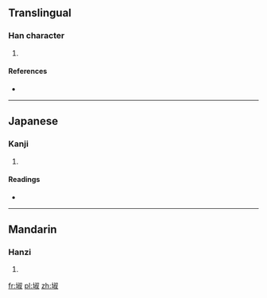 ==Translingual==

===Han character===
{{Han char|rn=32|rad=土|as=08|sn=11|four=4714<sub>0</sub>|canj=土卜火水 (GYFE)}}

# {{defn|Han|sort=土08}}

====References====
* {{Han ref|kx=0231.020|dkj=05184|dj=0467.060|hdz=10452.080|uh=57F1|ud=22513|bh=D4C8|bd=54472}}

----

==Japanese==

===Kanji===
{{ja-kanji|grade=|rs=土08}}

# {{defn|lang=ja|sort=土08}}

====Readings====
* {{ja-readings|on=[[うう]] (shyū), [[とう]] (tō), [[つ]] (tsu)|kun=[[はじめ]] (hajime), [[はじまる]] (hajimaru)}}

----

==Mandarin==

===Hanzi===
{{cmn-hanzi|pin=[[shú]] ([[shu2]])|wg=shu<sup>2</sup>}}

# {{defn|lang=cmn|sort=土08}}

[[fr:埱]]
[[pl:埱]]
[[zh:埱]]
